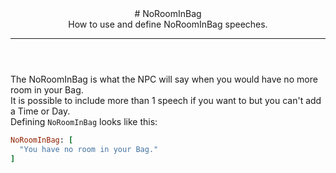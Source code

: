 <header>
  # NoRoomInBag
  <br/>
  How to use and define NoRoomInBag speeches.

  ---
</header>

The NoRoomInBag is what the NPC will say when you would have no more room in your Bag.
<br/>
It is possible to include more than 1 speech if you want to but you can't add a Time or Day.
<br/>
Defining `NoRoomInBag` looks like this:
<br/>
```ruby
NoRoomInBag: [
  "You have no room in your Bag."
]
```
<ImageWithCaption src="/images/documentation/poke-market/NoRoomInBag.png" caption="NoRoomInBag"/>